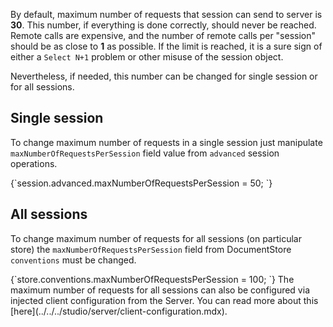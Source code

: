 
By default, maximum number of requests that session can send to server is **30**. This number, if everything is done correctly, should never be reached. Remote calls are expensive, and the number of remote calls per "session" should be as close to **1** as possible. If the limit is reached, it is a sure sign of either a `Select N+1` problem or other misuse of the session object.

Nevertheless, if needed, this number can be changed for single session or for all sessions.

## Single session

To change maximum number of requests in a single session just manipulate `maxNumberOfRequestsPerSession` field value from `advanced` session operations.

<TabItem value="max_requests_1" label="max_requests_1">
<CodeBlock language="js">
{`session.advanced.maxNumberOfRequestsPerSession = 50;
`}
</CodeBlock>
</TabItem>

## All sessions

To change maximum number of requests for all sessions (on particular store) the `maxNumberOfRequestsPerSession` field from DocumentStore `conventions` must be changed.

<TabItem value="max_requests_2" label="max_requests_2">
<CodeBlock language="js">
{`store.conventions.maxNumberOfRequestsPerSession = 100;
`}
</CodeBlock>
</TabItem>

<Admonition type="info" title="Injecting maxNumberOfRequestsPerSession from the Server" id="injecting-maxnumberofrequestspersession-from-the-server" href="#injecting-maxnumberofrequestspersession-from-the-server">
The maximum number of requests for all sessions can also be configured via injected client configuration from the Server. You can read more about this [here](../../../studio/server/client-configuration.mdx). 
</Admonition>


